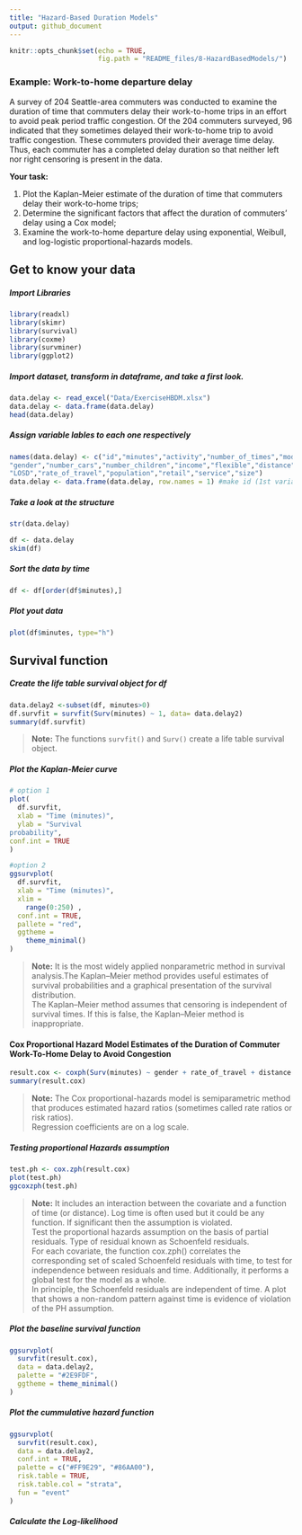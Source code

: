```yaml
---
title: "Hazard-Based Duration Models"
output: github_document
---
```


```r
knitr::opts_chunk$set(echo = TRUE,
                      fig.path = "README_files/8-HazardBasedModels/")
```

### Example: Work-to-home departure delay

A survey of 204 Seattle-area commuters was conducted to examine the duration of time that commuters delay their work-to-home trips in an effort to avoid peak period traffic congestion. Of the 204 commuters surveyed, 96 indicated that they sometimes delayed their work-to-home trip to avoid traffic congestion. These commuters provided their average time delay. Thus, each commuter has a completed delay duration so that neither left nor right censoring is present in the data.

**Your task:**

1. Plot the Kaplan-Meier estimate of the duration of time that commuters delay
their work-to-home trips;
2. Determine the significant factors that affect the duration of commuters’ delay
using a Cox model;
3. Examine the work-to-home departure delay using exponential, Weibull, and
log-logistic proportional-hazards models.

## Get to know your data
##### Import Libraries

```r
library(readxl)
library(skimr)
library(survival)
library(coxme)
library(survminer)
library(ggplot2)
```

##### Import dataset, transform in dataframe, and take a first look.

```r
data.delay <- read_excel("Data/ExerciseHBDM.xlsx")
data.delay <- data.frame(data.delay)
head(data.delay)
```

##### Assign variable lables to each one respectively
```r
names(data.delay) <- c("id","minutes","activity","number_of_times","mode","route","congested","age",
"gender","number_cars","number_children","income","flexible","distance",
"LOSD","rate_of_travel","population","retail","service","size") 
data.delay <- data.frame(data.delay, row.names = 1) #make id (1st variable) as row name
```

##### Take a look at the structure
```r
str(data.delay)
```

```r
df <- data.delay
skim(df)
```


##### Sort the data by time
```r
df <- df[order(df$minutes),]
```

##### Plot yout data
```r
plot(df$minutes, type="h")
```

## Survival function
##### Create the life table survival object for df

```r
data.delay2 <-subset(df, minutes>0)
df.survfit = survfit(Surv(minutes) ~ 1, data= data.delay2)
summary(df.survfit)
```

>**Note:** The functions `survfit()` and `Surv()` create a life table survival object.

##### Plot the Kaplan-Meier curve

```r
# option 1
plot(
  df.survfit,
  xlab = "Time (minutes)",
  ylab = "Survival
probability",
conf.int = TRUE
)
```
```r
#option 2
ggsurvplot(
  df.survfit,
  xlab = "Time (minutes)",
  xlim =
    range(0:250) ,
  conf.int = TRUE,
  pallete = "red",
  ggtheme =
    theme_minimal()
)
```


> **Note:** It is the most widely applied nonparametric method in survival analysis.The Kaplan–Meier method provides useful estimates of survival probabilities and a graphical presentation of the survival distribution.  
The Kaplan–Meier method assumes that censoring is independent of survival times. If this is false, the Kaplan–Meier method is inappropriate.

#### Cox Proportional Hazard Model Estimates of the Duration of Commuter Work-To-Home Delay to Avoid Congestion

```r
result.cox <- coxph(Surv(minutes) ~ gender + rate_of_travel + distance + population, data= data.delay2)
summary(result.cox)
```

> **Note:**
The Cox proportional-hazards model is semiparametric method that produces estimated hazard ratios (sometimes called rate ratios or risk ratios).  
Regression coefficients are on a log scale.

##### Testing proportional Hazards assumption

```r
test.ph <- cox.zph(result.cox)
plot(test.ph)
ggcoxzph(test.ph)
```

> **Note:**
It includes an interaction between the covariate and a function of time (or distance). Log time is often used but it could be any function. If significant then the assumption is violated.  
Test the proportional hazards assumption on the basis of partial residuals. Type of residual known as Schoenfeld residuals.  
For each covariate, the function cox.zph() correlates the corresponding set of scaled Schoenfeld residuals with time, to test for independence between residuals and time. Additionally, it performs a global test for the model as a whole.  
In principle, the Schoenfeld residuals are independent of time. A plot that shows a non-random pattern against time is evidence of violation of the PH assumption.

##### Plot the baseline survival function

```r
ggsurvplot(
  survfit(result.cox),
  data = data.delay2,
  palette = "#2E9FDF",
  ggtheme = theme_minimal()
)
```

##### Plot the cummulative hazard function

```r
ggsurvplot(
  survfit(result.cox),
  data = data.delay2,
  conf.int = TRUE,
  palette = c("#FF9E29", "#86AA00"),
  risk.table = TRUE,
  risk.table.col = "strata",
  fun = "event"
)
```

##### Calculate the Log-likelihood




